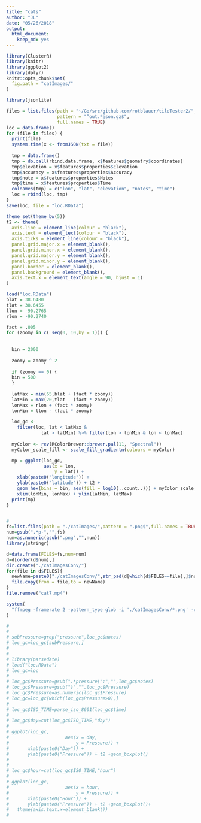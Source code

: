 ```yaml
---
title: "cats"
author: "JL"
date: "05/26/2018"
output: 
  html_document: 
    keep_md: yes
---
```


```r
library(ClusterR)
library(knitr)
library(ggplot2)
library(dplyr)
knitr::opts_chunk$set(
  fig.path = "catImages/"
)
```

```r
library(jsonlite)

files = list.files(path = "~/Go/src/github.com/rotblauer/tileTester2/",
                   pattern = "^out.*json.gz$",
                   full.names = TRUE)
loc = data.frame()
for (file in files) {
  print(file)
  system.time(x <- fromJSON(txt = file))
  
  tmp = data.frame()
  tmp = do.call(rbind.data.frame, x$features$geometry$coordinates)
  tmp$elevation = x$features$properties$Elevation
  tmp$accuracy = x$features$properties$Accuracy
  tmp$note = x$features$properties$Notes
  tmp$time = x$features$properties$Time
  colnames(tmp) = c("lon", "lat", "elevation", "notes", "time")
  loc = rbind(loc, tmp)
}
save(loc, file = "loc.RData")
```


```r


theme_set(theme_bw(5))
t2 <- theme(
  axis.line = element_line(colour = "black"),
  axis.text = element_text(colour = "black"),
  axis.ticks = element_line(colour = "black"),
  panel.grid.major.x = element_blank(),
  panel.grid.minor.x = element_blank(),
  panel.grid.major.y = element_blank(),
  panel.grid.minor.y = element_blank(),
  panel.border = element_blank(),
  panel.background = element_blank(),
  axis.text.x = element_text(angle = 90, hjust = 1)
)

load("loc.RData")
blat = 38.6480
tlat = 38.6455
llon = -90.2765
rlon = -90.2740

fact = .005
for (zoomy in c( seq(0, 10,by = 1))) {
  
  
  bin = 2000
  
  zoomy = zoomy ^ 2
  
  if (zoomy == 0) {
  bin = 500
  }
  
  latMax = min(65,blat + (fact * zoomy))
  latMin = max(20,tlat - (fact * zoomy))
  lonMax = rlon + (fact * zoomy)
  lonMin = llon - (fact * zoomy)
  
  loc_gc <-
    filter(loc, lat < latMax &
             lat > latMin) %>% filter(lon > lonMin & lon < lonMax)
  
  myColor <- rev(RColorBrewer::brewer.pal(11, "Spectral"))
  myColor_scale_fill <- scale_fill_gradientn(colours = myColor)

  mp = ggplot(loc_gc,
              aes(x = lon,
                  y = lat)) +
    xlab(paste0("longitude")) +
    ylab(paste0("latitude")) + t2 +
    geom_hex(bins = bin, aes(fill = log10(..count..))) + myColor_scale_fill +
    xlim(lonMin, lonMax) + ylim(latMin, latMax)
  print(mp)
}



```

```r

#
fs=list.files(path = "./catImages/",pattern = ".png$",full.names = TRUE)
num=gsub(".*p-","",fs)
num=as.numeric(gsub(".png","",num))
library(stringr)

d=data.frame(FILES=fs,num=num)
d=d[order(d$num),]
dir.create("./catImagesConv/")
for(file in d$FILES){
  newName=paste0("./catImagesConv/",str_pad(d[which(d$FILES==file),]$num, 6, pad = "0"),".png")
  file.copy(from = file,to = newName)
}
file.remove("cat7.mp4")

system(
  "ffmpeg -framerate 2 -pattern_type glob -i './catImagesConv/*.png' -c:v libx264 -pix_fmt yuv420p -vf \"scale=1000:1000,format=yuv1080p\" cat7.mp4 "
)
```


```r


#
#
# subPressure=grep("pressure",loc_gc$notes)
# loc_gc=loc_gc[subPressure,]
#
#
# library(parsedate)
# load("loc.RData")
# loc_gc=loc
#
# loc_gc$Pressure=gsub(".*pressure\":","",loc_gc$notes)
# loc_gc$Pressure=gsub("}","",loc_gc$Pressure)
# loc_gc$Pressure=as.numeric(loc_gc$Pressure)
# loc_gc=loc_gc[which(loc_gc$Pressure>0),]
#
# loc_gc$ISO_TIME=parse_iso_8601(loc_gc$time)
#
# loc_gc$day=cut(loc_gc$ISO_TIME,"day")
#
# ggplot(loc_gc,
#                     aes(x = day,
#                         y = Pressure)) +
#       xlab(paste0("Day")) +
#       ylab(paste0("Pressure")) + t2 +geom_boxplot()
#
#
# loc_gc$hour=cut(loc_gc$ISO_TIME,"hour")
#
# ggplot(loc_gc,
#                     aes(x = hour,
#                         y = Pressure)) +
#       xlab(paste0("Hour")) +
#       ylab(paste0("Pressure")) + t2 +geom_boxplot()+
#   theme(axis.text.x=element_blank())
#


```

